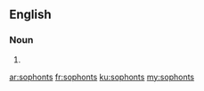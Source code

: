 ==English==

===Noun===
{{head|en|plural}}

# {{plural of|sophont|lang=en|nocat=1}}

[[ar:sophonts]]
[[fr:sophonts]]
[[ku:sophonts]]
[[my:sophonts]]